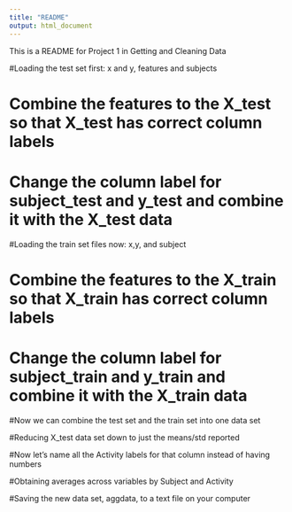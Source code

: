 ```yaml
---
title: "README"
output: html_document
---
```


This is a README for Project 1 in Getting and Cleaning Data


#Loading the test set first: x and y, features and subjects


# Combine the features to the X_test so that X_test has correct column labels

# Change the column label for subject_test and y_test and combine it with the X_test data

#Loading the train set files now: x,y, and subject


# Combine the features to the X_train so that X_train has correct column labels


# Change the column label for subject_train and y_train and combine it with the X_train data


#Now we can combine the test set and the train set into one data set


#Reducing X_test data set down to just the means/std reported


#Now let's name all the Activity labels for that column instead of having numbers


#Obtaining averages across variables by Subject and Activity


#Saving the new data set, aggdata, to a text file on your computer




